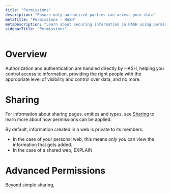 ```yaml
---
title: "Permissions"
description: "Ensure only authorized parties can access your data"
metaTitle: "Permissions - HASH"
metaDescription: "Learn about securing information in HASH using permissions, and ensure that only those with authorization can access your data"
sidebarTitle: "Permissions"
---
```


# Overview

Authorization and authentication are handled directly by HASH, helping you control access to information, providing the right people with the appropriate level of visibility and control over data, and no more.

# Sharing

For information about sharing pages, entities and types, see [Sharing](https://hash.ai/guide/sharing) to learn more about how permissions can be applied.

By default, information created in a web is private to its members:

- In the case of your personal web, this means _only you_ can view the information that gets added.
- In the case of a shared web, EXPLAIN

# Advanced Permissions

Beyond simple sharing, 